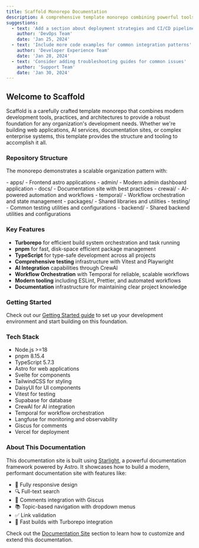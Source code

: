 ```yaml
---
title: Scaffold Monorepo Documentation
description: A comprehensive template monorepo combining powerful tools to meet any organization's development needs
suggestions:
  - text: 'Add a section about deployment strategies and CI/CD pipeline setup'
    author: 'DevOps Team'
    date: 'Jan 25, 2024'
  - text: 'Include more code examples for common integration patterns'
    author: 'Developer Experience Team'
    date: 'Jan 28, 2024'
  - text: 'Consider adding troubleshooting guides for common issues'
    author: 'Support Team'
    date: 'Jan 30, 2024'
---
```



## Welcome to Scaffold

Scaffold is a carefully crafted template monorepo that combines modern development tools, practices, and architectures to provide a robust foundation for any organization's development needs. Whether we're building web applications, AI services, documentation sites, or complex enterprise systems, this template provides the structure and tooling to accomplish it all.

### Repository Structure

The monorepo demonstrates a scalable organization pattern with:

<FileTree>
  - apps/ - Frontend astro applications - admin/ - Modern admin dashboard application - docs/ -
  Documentation site with best practices - crewai/ - AI-powered automation and workflows - temporal/
  - Workflow orchestration and state management - packages/ - Shared libraries and utilities -
  testing/ - Common testing utilities and configurations - backend/ - Shared backend utilities and
  configurations
</FileTree>

### Key Features

- **Turborepo** for efficient build system orchestration and task running
- **pnpm** for fast, disk-space efficient package management
- **TypeScript** for type-safe development across all projects
- **Comprehensive testing** infrastructure with Vitest and Playwright
- **AI Integration** capabilities through CrewAI
- **Workflow Orchestration** with Temporal for reliable, scalable workflows
- **Modern tooling** including ESLint, Prettier, and automated workflows
- **Documentation** infrastructure for maintaining clear project knowledge

### Getting Started

Check out our [Getting Started guide](/dev/getting-started/) to set up your development environment and start building on this foundation.

### Tech Stack

- Node.js >=18
- pnpm 8.15.4
- TypeScript 5.7.3
- Astro for web applications
- Svelte for components
- TailwindCSS for styling
- DaisyUI for UI components
- Vitest for testing
- Supabase for database
- CrewAI for AI integration
- Temporal for workflow orchestration
- Langfuse for monitoring and observability
- Giscus for comments
- Vercel for deployment

### About This Documentation

This documentation site is built using [Starlight](https://starlight.astro.build/), a powerful documentation framework powered by Astro. It showcases how to build a modern, performant documentation site with features like:

- 📱 Fully responsive design
- 🔍 Full-text search
- 💬 Comments integration with Giscus
- 📚 Topic-based navigation with dropdown menus
- ✅ Link validation
- 🚀 Fast builds with Turborepo integration

Check out the [Documentation Site](/dev/apps/docs/) section to learn how to customize and extend this documentation.
